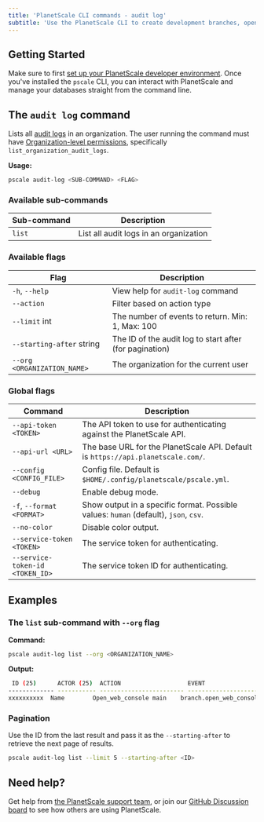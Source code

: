 ```yaml
---
title: 'PlanetScale CLI commands - audit log'
subtitle: 'Use the PlanetScale CLI to create development branches, open deploy requests, and make non-blocking schema changes directly from your terminal.'
---
```


## Getting Started

Make sure to first [set up your PlanetScale developer environment](/docs/concepts/planetscale-environment-setup). Once you've installed the `pscale` CLI, you can interact with PlanetScale and manage your databases straight from the command line.

## The `audit log` command

Lists all [audit logs](/docs/concepts/audit-log) in an organization. The user running the command must have [Organization-level permissions](/docs/concepts/access-control), specifically `list_organization_audit_logs`.

**Usage:**

```bash
pscale audit-log <SUB-COMMAND> <FLAG>
```

### Available sub-commands

| **Sub-command** | **Description**        |
| -------- | ------------------------------------ |
| `list` | List all audit logs in an organization |

### Available flags

| **Flag** | **Description**        |
| -------- | --------------------------------------- |
| `-h`, `--help` | View help for `audit-log` command |
| `--action` | Filter based on action type |
| `--limit` int | The number of events to return. Min: 1, Max: 100 |
| `--starting-after` string | The ID of the audit log to start after (for pagination) |
| `--org <ORGANIZATION_NAME>` | The organization for the current user |

### Global flags

| **Command** | **Description**        |
| -------- | --------------------------------------- |
| `--api-token <TOKEN>` | The API token to use for authenticating against the PlanetScale API. |
| `--api-url <URL>` | The base URL for the PlanetScale API. Default is `https://api.planetscale.com/`. |
| `--config <CONFIG_FILE>` | Config file. Default is `$HOME/.config/planetscale/pscale.yml`. |
| `--debug` | Enable debug mode. |
| `-f`, `--format <FORMAT>` | Show output in a specific format. Possible values: `human` (default), `json`, `csv`. |
| `--no-color` | Disable color output. |
| `--service-token <TOKEN>` | The service token for authenticating. |
| `--service-token-id <TOKEN_ID>` | The service token ID for authenticating. |

## Examples

### The `list` sub-command with `--org` flag

**Command:**

```bash
pscale audit-log list --org <ORGANIZATION_NAME>
```

**Output:**

```bash
 ID (25)      ACTOR (25)  ACTION                   EVENT                     REMOTE IP      LOCATION         CREATED AT
------------- ----------- ------------------------ ------------------------ --------------- ---------------- ------------
xxxxxxxxxx  Name        Open_web_console main    branch.open_web_console  xxx.xxx.xxx.x   Los Angeles, CA  1 day ago
```

### Pagination

Use the ID from the last result and pass it as the `--starting-after` to retrieve the next page of results.

```bash
pscale audit-log list --limit 5 --starting-after <ID>
```

## Need help?

Get help from [the PlanetScale support team](https://support.planetscale.com/), or join our [GitHub Discussion board](https://github.com/planetscale/discussion/discussions) to see how others are using PlanetScale.
